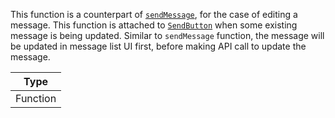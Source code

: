 This function is a counterpart of [`sendMessage`](#sendmessage), for the case of editing a message. This function is attached to [`SendButton`](../../../ui-components/channel/channel.mdx#sendbutton) when some existing message is being updated.
Similar to `sendMessage` function, the message will be updated in message list UI first, before making API call to update the message.

| Type     |
| -------- |
| Function |
